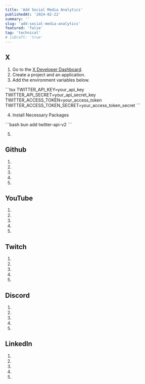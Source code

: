 ```yaml
---
title: 'Add Social Media Analytics'
publishedAt: '2024-02-22'
summary: ''
slug: 'add-social-media-analytics'
featured: 'false'
tag: 'technical'
# isDraft: 'true'
---
```


## X

1. Go to the [X Developer Dashboard](https://developer.twitter.com/en/portal/dashboard).
2. Create a project and an application.
3. Add the environment variables below.

<CodeBlock title=".env">
```tsx
TWITTER_API_KEY=your_api_key
TWITTER_API_SECRET=your_api_secret_key
TWITTER_ACCESS_TOKEN=your_access_token
TWITTER_ACCESS_TOKEN_SECRET=your_access_token_secret
```
</CodeBlock>

4. Install Necessary Packages

<CodeBlock title="Terminal">
```bash
bun add twitter-api-v2
```
</CodeBlock>

5.

## Github

1.
2.
3.
4.
5.

## YouTube

1.
2.
3.
4.
5.

## Twitch

1.
2.
3.
4.
5.

## Discord

1.
2.
3.
4.
5.

## LinkedIn

1.
2.
3.
4.
5.
